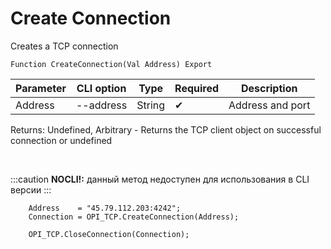 ﻿---
sidebar_position: 1
---


# Create Connection 
 Creates a TCP connection



`Function CreateConnection(Val Address) Export`

  | Parameter | CLI option | Type | Required | Description |
  |-|-|-|-|-|
  | Address | --address | String | &#x2714; | Address and port |

  
  Returns:  Undefined, Arbitrary - Returns the TCP client object on successful connection or undefined

<br/>



:::caution
**NOCLI!:** данный метод недоступен для использования в CLI версии
:::
<br/>


```bsl title="1C:Enterprise/OneScript code example"
    Address    = "45.79.112.203:4242";
    Connection = OPI_TCP.CreateConnection(Address);

    OPI_TCP.CloseConnection(Connection);
```
 




